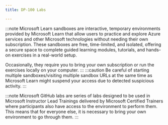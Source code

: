 ---
title: DP-100 Labs

---

<Tabs>
  <TabItem label="Microsoft Learn">

:::note 
Microsoft Learn sandboxes are interactive, temporary environments provided by Microsoft Learn that allow users to practice and explore Azure services and other Microsoft technologies without needing their own subscription. These sandboxes are free, time-limited, and isolated, offering a secure space to complete guided learning modules, tutorials, and hands-on exercises in a real-world setup.

Occasionally, they require you to bring your own subscription or run the exercises locally on your computer.
:::
:::caution 
Be careful of starting multiple sandboxes/visiting multiple sandbox URLs at the same time as Microsoft Learn might suspend your access due to detected suspicious activity. 
:::

  <CardGrid>  
    <LinkCard title="Explore the developer tools" href="https://learn.microsoft.com/training/modules/explore-developer-tools-for-workspace-interaction/5-exercise/?WT.mc_id=studentamb_165290" /> 
    <LinkCard title="Make data available in Azure Machine Learning" href="https://learn.microsoft.com/training/modules/make-data-available-azure-machine-learning/5-exercise/?WT.mc_id=studentamb_165290" /> 
    <LinkCard title="Work with compute resources" href="https://learn.microsoft.com/en-us/training/modules/work-compute-resources-azure-machine-learning/5-exercise/?WT.mc_id=studentamb_165290" /> 
    <LinkCard title="Work with environments" href="https://learn.microsoft.com/training/modules/work-environments-azure-machine-learning/5-exercise/?WT.mc_id=studentamb_165290" /> 
    <LinkCard title="Find the best classification model with Automated Machine Learning" href="https://learn.microsoft.com/training/modules/find-best-classification-model-automated-machine-learning/5-exercise/?WT.mc_id=studentamb_165290" /> 
    <LinkCard title="Track model training" href="https://learn.microsoft.com/training/modules/track-model-training-jupyter-notebooks-mlflow/4-exercise-track-model-training/?WT.mc_id=studentamb_165290" /> 
    <LinkCard title="Run a training script as a command job" href="https://learn.microsoft.com/training/modules/run-training-script-command-job-azure-machine-learning/5-exercise-run-training-script-command-job/?WT.mc_id=studentamb_165290" /> 
    <LinkCard title="Use MLflow to track training jobs" href="https://learn.microsoft.com/training/modules/train-models-training-mlflow-jobs/4-exercise-use-mlflow-track-training-jobs/?WT.mc_id=studentamb_165290" /> 
    <LinkCard title="Run a sweep job" href="https://learn.microsoft.com/training/modules/perform-hyperparameter-tuning-azure-machine-learning-pipelines/6-exercise-run-sweep-job/?WT.mc_id=studentamb_165290" /> 
    <LinkCard title="Run a pipeline job" href="https://learn.microsoft.com/training/modules/run-pipelines-azure-machine-learning/5-exercise-run-pipeline-job/?WT.mc_id=studentamb_165290" /> 
    <LinkCard title="Log and register models with MLflow" href="https://learn.microsoft.com/training/modules/register-mlflow-model-azure-machine-learning/5-exercise-register-mlflow-model/?WT.mc_id=studentamb_165290" /> 
    <LinkCard title="Explore the Responsible AI dashboard" href="https://learn.microsoft.com/training/modules/manage-compare-models-azure-machine-learning/5-exercise-explore-responsible-dashboard/?WT.mc_id=studentamb_165290" /> 
    <LinkCard title="Deploy an MLflow model to an online endpoint" href="https://learn.microsoft.com/training/modules/deploy-model-managed-online-endpoint/6-exercise-deploy-mlflow-model-online-endpoint/?WT.mc_id=studentamb_165290" /> 
    <LinkCard title="Deploy an MLflow model to a batch endpoint" href="https://learn.microsoft.com/training/modules/deploy-model-batch-endpoint/6-exercise-deploy-mlflow-model-batch-endpoint/?WT.mc_id=studentamb_165290" /> 
    <LinkCard title="Explore the Azure AI Foundry portal" href="https://learn.microsoft.com/training/modules/prepare-azure-ai-development/7-exercise-explore-ai-foundry/?WT.mc_id=studentamb_165290" /> 
    <LinkCard title="Explore, deploy, and chat with language models" href="https://learn.microsoft.com/training/modules/explore-models-azure-ai-studio/5-exercise/?WT.mc_id=studentamb_165290" /> 
    <LinkCard title="Create a generative AI chat app" href="https://learn.microsoft.com/training/modules/ai-foundry-sdk/05-exercise/?WT.mc_id=studentamb_165290" /> 
    <LinkCard title="Get started with prompt flow" href="https://learn.microsoft.com/training/modules/get-started-prompt-flow-ai-studio/6-exercise/?WT.mc_id=studentamb_165290" /> 
    <LinkCard title="Create a custom agent that uses your own data" href="https://learn.microsoft.com/training/modules/build-copilot-ai-studio/5-exercise/?WT.mc_id=studentamb_165290" /> 
    <LinkCard title="Fine-tune a foundation model" href="https://learn.microsoft.com/training/modules/finetune-model-copilot-ai-studio/5-exercise/?WT.mc_id=studentamb_165290" /> 
    <LinkCard title="Evaluate the performance of your generative AI app" href="https://learn.microsoft.com/training/modules/evaluate-models-azure-ai-studio/5-exercise/?WT.mc_id=studentamb_165290" /> 
    <LinkCard title="Apply content filters to prevent the output of harmful content" href="https://learn.microsoft.com/training/modules/responsible-ai-studio/7-exercise-content-filters/?WT.mc_id=studentamb_165290" /> 
  </CardGrid>
  </TabItem>

  <TabItem label="Microsoft GitHub">

:::note 
Microsoft GitHub labs are series of labs designed to be used in Microsoft Instructor Lead Trainings delivered by Microsoft Certified Trainers where participants also have access to the environment to perform them. This means that for everyone else, it is necessary to bring your own environment to go through them. 
:::

  <CardGrid>
    <LinkCard title="Explore the Azure Machine Learning workspace" href="https://microsoftlearning.github.io/mslearn-azure-ml/Instructions/02-Explore-Azure-Machine-Learning.html" /> 
    <LinkCard title="Explore developer tools for workspace interaction" href="https://microsoftlearning.github.io/mslearn-azure-ml/Instructions/02-Explore-developer-tools.html" /> 
    <LinkCard title="Make data available in Azure Machine Learning" href="https://microsoftlearning.github.io/mslearn-azure-ml/Instructions/03-Make-data-available.html" /> 
    <LinkCard title="Work with compute resources in Azure Machine Learning" href="https://microsoftlearning.github.io/mslearn-azure-ml/Instructions/04-Work-with-compute.html" /> 
    <LinkCard title="Work with environments in Azure Machine Learning" href="https://microsoftlearning.github.io/mslearn-azure-ml/Instructions/04-Work-with-environments.html" /> 
    <LinkCard title="Train a model with the Azure Machine Learning Designer" href="https://microsoftlearning.github.io/mslearn-azure-ml/Instructions/05-Designer-train-model.html" /> 
    <LinkCard title="Find the best classification model with Automated Machine Learning" href="https://microsoftlearning.github.io/mslearn-azure-ml/Instructions/06-AutoML-classification-model.html" /> 
    <LinkCard title="Track model training in notebooks with MLflow" href="https://microsoftlearning.github.io/mslearn-azure-ml/Instructions/07-Notebooks-mlflow-tracking.html" /> 
    <LinkCard title="Run a training script as a command job in Azure Machine Learning" href="https://microsoftlearning.github.io/mslearn-azure-ml/Instructions/08-Script-command-job.html" /> 
    <LinkCard title="Use MLflow to track training jobs" href="https://microsoftlearning.github.io/mslearn-azure-ml/Instructions/08-Script-mlflow-tracking.html" /> 
    <LinkCard title="Perform hyperparameter tuning with a sweep job" href="https://microsoftlearning.github.io/mslearn-azure-ml/Instructions/09-Hyperparameter-tuning.html" /> 
    <LinkCard title="Run pipelines in Azure Machine Learning" href="https://microsoftlearning.github.io/mslearn-azure-ml/Instructions/09-Run-pipelines.html" /> 
    <LinkCard title="Create and explore the Responsible AI dashboard" href="https://microsoftlearning.github.io/mslearn-azure-ml/Instructions/10-Compare-models.html" /> 
    <LinkCard title="Log and register models with MLflow" href="https://microsoftlearning.github.io/mslearn-azure-ml/Instructions/10-Log-mlflow-models.html" /> 
    <LinkCard title="Deploy a model to a batch endpoint" href="https://microsoftlearning.github.io/mslearn-azure-ml/Instructions/11-Deploy-batch-endpoint.html" /> 
    <LinkCard title="Deploy a model to a managed online endpoint" href="https://microsoftlearning.github.io/mslearn-azure-ml/Instructions/11-Deploy-online-endpoint.html" /> 
  </CardGrid>
  </TabItem>
</Tabs>
